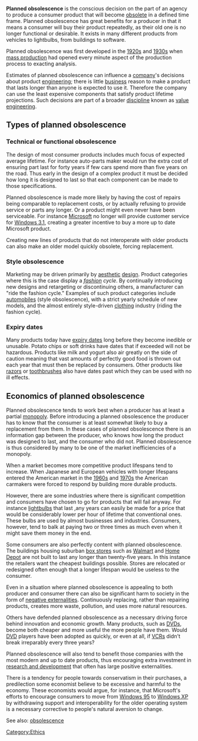 '''Planned obsolescence''' is the conscious decision on the part of an agency to produce a consumer product that will become [[obsolete]] in a defined time frame.  Planned obsolescence has great benefits for a producer in that it means a consumer will buy their product repeatedly, as their old one is no longer functional or desirable.  It exists in many different products from vehicles to lightbulbs, from buildings to software.

Planned obsolescence was first developed in the [[1920s]] and [[1930s]] when [[mass production]] had opened every minute aspect of the production process to exacting analysis.

Estimates of planned obsolescence can influence a [[company]]'s decisions about product [[engineering]]; there is little [[business]] reason to make a product that lasts longer than anyone is expected to use it. Therefore the company can use the least expensive components that satisfy product lifetime projections. Such decisions are part of a broader [[discipline]] known as [[value engineering]].

==Types of planned obsolescence==
===Technical or functional obsolescence===
The design of most consumer products includes much focus of expected average lifetime.  For instance auto-parts maker would run the extra cost of ensuring part last for forty years if few cars spend more than five years on the road.  Thus early in the design of a complex product it must be decided how long it is designed to last so that each component can be made to those specifications.

Planned obsolescence is made more likely by having the cost of repairs being comparable to replacement costs, or by actually refusing to provide service or parts any longer.  Or a product might even never have been serviceable.  For instance [[Microsoft]] no longer will provide customer service for [[Windows 3.1]], creating a greater incentive to buy a more up to date Microsoft product.

Creating new lines of products that do not interoperate with older products can also make an older model quickly obsolete, forcing replacement.

===Style obsolescence===
Marketing may be driven primarily by [[aesthetics|aesthetic]] [[design]]. Product categories where this is the case display a ''[[fashion]] cycle''. By continually introducing new designs and retargeting or discontinuing others, a manufacturer can "ride the fashion cycle." Examples of such product categories include [[automobile]]s (style obsolescence), with a strict yearly schedule of new models, and the almost entirely style-driven [[clothing]] industry (riding the fashion cycle).

===Expiry dates===
Many products today have [[expiry date]]s long before they become inedible or unusable.  Potato chips or soft drinks have dates that if exceeded will not be hazardous.  Products like milk and yogurt also air greatly on the side of caution meaning that vast amounts of perfectly good food is thrown out each year that must then be replaced by consumers.  Other products like [[razor]]s or [[toothbrush]]es also have dates past which they can be used with no ill effects.

==Economics of planned obsolescence==

Planned obsolescence tends to work best when a producer has at least a partial [[monopoly]].  Before introducing a planned obsolescence the producer has to know that the consumer is at least somewhat likely to buy a replacement from them.  In these cases of planned obsolescence there is  an information gap between the producer, who knows how long the product was designed to last, and the consumer who did not. Planned obsolescence is thus considered by many to be one of the market inefficiencies of a monopoly.  

When a market becomes more competitive product lifespans tend to increase.  When Japanese and European vehicles with longer lifespans entered the American market in the [[1960s]] and [[1970s]] the American carmakers were forced to respond by building more durable products.

However, there are some industries where there is significant competition and consumers have chosen to go for products that will fail anyway.  For instance [[lightbulbs]] that last ,any years can easily be made for a price that would be considerably lower per hour of lifetime that conventional ones.  These bulbs are used by almost businesses and industries.  Consumers, however, tend to balk at paying two or three times as much even when it might save them money in the end.

Some consumers are also perfectly content with planned obsolescence.  The buildings housing suburban [[box store]]s such as [[Walmart]] and [[Home Depot]] are not built to last any longer than twenty-five years.  In this instance the retailers want the cheapest buildings possible.  Stores are relocated or redesigned often enough that a longer lifespan would be useless to the consumer.

Even in a situation where planned obsolescence is appealing to both producer and consumer there can also be significant harm to society in the form of [[negative externalities]].  Continuously replacing, rather than repairing products, creates more waste, pollution, and uses more natural resources.

Others have defended planned obsolescence as a necessary driving force behind innovation and economic growth.  Many products, such as [[DVD]]s, become both cheaper and more useful the more people have them.  Would [[DVD]] players have been adopted as quickly, or even at all, if [[VCR]]s didn't break irreparably every three years?

Planned obsolescence will also tend to benefit those companies with the most modern and up to date products, thus encouraging extra investment in [[research and development]] that often has large positive externalities.

There is a tendency for people towards conservatism in their purchases, a predilection some economist believe to be excessive and harmful to the economy.  These economists would argue, for instance, that Microsoft's efforts to encourage consumers to move from [[Windows 95]] to [[Windows XP]] by withdrawing support and interoperability for the older operating system is a necessary corrective to people's natural aversion to change.

See also: [[obsolescence]]
[[Category:Ethics]]